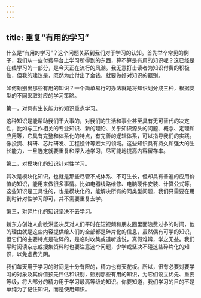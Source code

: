 ```yaml
---
---
---
```

title: 重复“有用的学习”
---




什么是“有用的学习”？这个问题关系到我们对于学习的认知。首先举个常见的例子，我们从一些付费平台上学习所得到的东西，算不算是有用的知识呢？这已经是在线学习的一部分，是今天正在流行的风潮。我无意打击读者为知识付费的积极性，但我的建议是，既然为此付出了金钱，就要做好对知识的甄别。

如何甄别出那些有用的知识？一个简单易行的办法就是将知识划分成三种，根据类型的不同采取对应的学习策略。

第一，对具有生长能力的知识重点学习。

这种知识是能帮助我们干大事的，对我们的生活和事业甚至具有无可替代的决定性，比如与工作相关的专业知识、新的理论、关乎知识源头的问题、概念、定理和应用等，它具有完整和体系化的特点，有完善的逻辑体系，可以指导我们的实践。像投资、科研、芯片研发、工程设计等宏大的领域。这些知识具有持久和强大的生长能力，一旦选定就要重复和深入地学习，尽可能地提高内容留存率。

第二，对模块化的知识针对性学习。

其次是模块化知识，也就是那些尽管不成体系、不可生长，但却具有普遍的应用价值的知识，能用来做很多事情。比如电器线路维修、电脑硬件安装、计算公式等。这些知识是工具性的，也是模块化的，能解决所有的同类型问题，我们只需要在用到时针对性学习即可，并不需要重复去学。

第三，对碎片化的知识坚决不去学习。

新东方创始人俞敏洪坚决反对人们平时在短视频和朋友圈里面浪费过多的时间，他的理由就是这些内容提供给人们的全部都是碎片化的信息，虽然偶有可学的知识，但它们的主要特点是破碎的，是临时收集或道听途说，真假难辨，学之无益。我们平时阅读杂志或搜集资料时也要注意这个问题，少学或坚决不碰这些碎片化的知识，以免虚费光阴。

我们每天用于学习的时间是十分有限的，精力也有天花板。所以，很有必要对要学习的对象及其价值预先评估和识别，甄别那些有用的知识，为它们设立优先、重要等级，将大部分的精力用于学习最高等级的知识。你要知道，我们学习的目的不是单纯为了记住知识，而是使用知识。